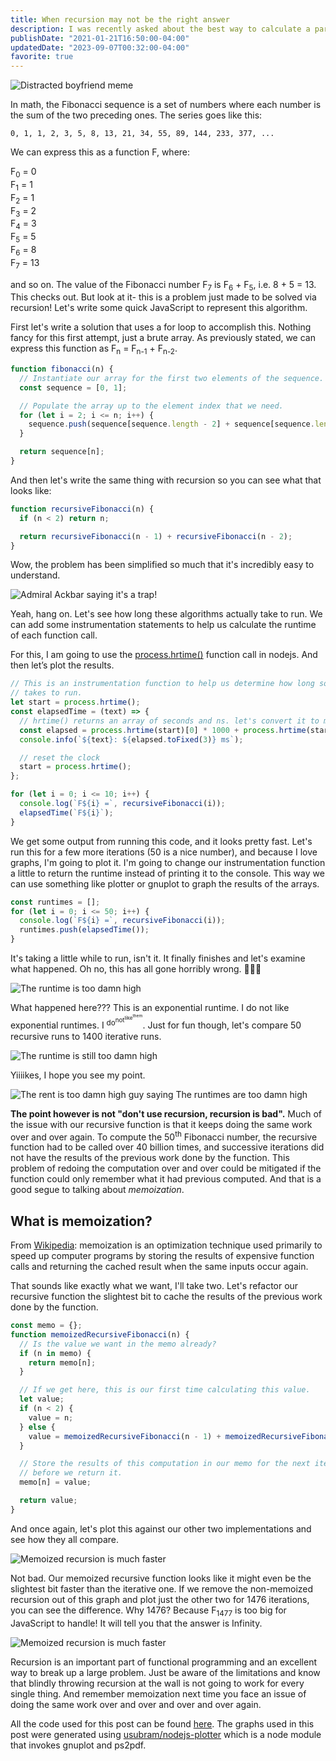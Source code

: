 ```yaml
---
title: When recursion may not be the right answer
description: I was recently asked about the best way to calculate a particular Fibonacci number. In this post I explain why you may not always want to reach for recursion, a favorite technique of interviewers. ✨ WITH MEMES AND GRAPHS. ✨
publishDate: "2021-01-21T16:50:00-04:00"
updatedDate: "2023-09-07T00:32:00-04:00"
favorite: true
---
```


![Distracted boyfriend meme](./distracted-boyfriend-recursion.jpg)

In math, the Fibonacci sequence is a set of numbers where each number is the sum of the two preceding ones. The series goes like this:

    0, 1, 1, 2, 3, 5, 8, 13, 21, 34, 55, 89, 144, 233, 377, ...

We can express this as a function F, where:

F<sub>0</sub> = 0<br/>
F<sub>1</sub> = 1<br/>
F<sub>2</sub> = 1<br/>
F<sub>3</sub> = 2<br/>
F<sub>4</sub> = 3<br/>
F<sub>5</sub> = 5<br/>
F<sub>6</sub> = 8<br/>
F<sub>7</sub> = 13<br/>

and so on. The value of the Fibonacci number F<sub>7</sub> is F<sub>6</sub> + F<sub>5</sub>, i.e. 8 + 5 = 13. This checks out. But look at it- this is a problem just made to be solved via recursion! Let's write some quick JavaScript to represent this algorithm.

First let's write a solution that uses a for loop to accomplish this. Nothing fancy for this first attempt, just a brute array. As previously stated, we can express this function as F<sub>n</sub> = F<sub>n-1</sub> + F<sub>n-2</sub>.

```js
function fibonacci(n) {
  // Instantiate our array for the first two elements of the sequence.
  const sequence = [0, 1];

  // Populate the array up to the element index that we need.
  for (let i = 2; i <= n; i++) {
    sequence.push(sequence[sequence.length - 2] + sequence[sequence.length - 1]);
  }

  return sequence[n];
}
```

And then let's write the same thing with recursion so you can see what that looks like:

```js
function recursiveFibonacci(n) {
  if (n < 2) return n;

  return recursiveFibonacci(n - 1) + recursiveFibonacci(n - 2);
}
```

Wow, the problem has been simplified so much that it's incredibly easy to understand.

![Admiral Ackbar saying it's a trap!](./its-a-trap.jpg)

Yeah, hang on. Let's see how long these algorithms actually take to run. We can add some instrumentation statements to help us calculate the runtime of each function call.

For this, I am going to use the [process.hrtime()](https://nodejs.org/docs/v0.8.0/api/all.html#all_process_hrtime) function call in nodejs. And then let&rsquo;s plot the results.

```js
// This is an instrumentation function to help us determine how long something
// takes to run.
let start = process.hrtime();
const elapsedTime = (text) => {
  // hrtime() returns an array of seconds and ns. let's convert it to ms.
  const elapsed = process.hrtime(start)[0] * 1000 + process.hrtime(start)[1] / 1000000;
  console.info(`${text}: ${elapsed.toFixed(3)} ms`);

  // reset the clock
  start = process.hrtime();
};

for (let i = 0; i <= 10; i++) {
  console.log(`F${i} =`, recursiveFibonacci(i));
  elapsedTime(`F${i}`);
}
```

We get some output from running this code, and it looks pretty fast. Let's run this for a few more iterations (50 is a nice number), and because I love graphs, I'm going to plot it. I'm going to change our instrumentation function a little to return the runtime instead of printing it to the console. This way we can use something like plotter or gnuplot to graph the results of the arrays.

```js
const runtimes = [];
for (let i = 0; i <= 50; i++) {
  console.log(`F${i} =`, recursiveFibonacci(i));
  runtimes.push(elapsedTime());
}
```

It's taking a little while to run, isn't it. It finally finishes and let's examine what happened. Oh no, this has all gone horribly wrong. <span role="img" aria-label="facepalm">🤦🏾‍♂️</span>

![The runtime is too damn high](./log-fibonacci-comparisons-45.png)

What happened here??? This is an exponential runtime. I do not like exponential runtimes. I <sup>do<sup>not<sup>like<sup>them</sup></sup></sup></sup>. Just for fun though, let's compare 50 recursive runs to 1400 iterative runs.

![The runtime is still too damn high](./log-fibonacci-comparisons-45-1400.png)

Yiiiikes, I hope you see my point.

![The rent is too damn high guy saying The runtimes are too damn high](./runtimes-too-damn-high.jpg)

**The point however is not "don't use recursion, recursion is bad".** Much of the issue with our recursive function is that it keeps doing the same work over and over again. To compute the 50<sup>th</sup> Fibonacci number, the recursive function had to be called over 40 billion times, and successive iterations did not have the results of the previous work done by the function. This problem of redoing the computation over and over could be mitigated if the function could only remember what it had previous computed. And that is a good segue to talking about _memoization_.

## What is memoization?

From [Wikipedia](https://en.wikipedia.org/wiki/Memoization): memoization is an optimization technique used primarily to speed up computer programs by storing the results of expensive function calls and returning the cached result when the same inputs occur again.

That sounds like exactly what we want, I'll take two. Let's refactor our recursive function the slightest bit to cache the results of the previous work done by the function.

```js
const memo = {};
function memoizedRecursiveFibonacci(n) {
  // Is the value we want in the memo already?
  if (n in memo) {
    return memo[n];
  }

  // If we get here, this is our first time calculating this value.
  let value;
  if (n < 2) {
    value = n;
  } else {
    value = memoizedRecursiveFibonacci(n - 1) + memoizedRecursiveFibonacci(n - 2);
  }

  // Store the results of this computation in our memo for the next iteration
  // before we return it.
  memo[n] = value;

  return value;
}
```

And once again, let's plot this against our other two implementations and see how they all compare.

![Memoized recursion is much faster](./fibonacci-comparisons.png)

Not bad. Our memoized recursive function looks like it might even be the slightest bit faster than the iterative one. If we remove the non-memoized recursion out of this graph and plot just the other two for 1476 iterations, you can see the difference. Why 1476? Because F<sub>1477</sub> is too big for JavaScript to handle! It will tell you that the answer is Infinity.

![Memoized recursion is much faster](./log-fibonacci-comparisons-recursive-1476.png)

Recursion is an important part of functional programming and an excellent way to break up a large problem. Just be aware of the limitations and know that blindly throwing recursion at the wall is not going to work for every single thing. And remember memoization next time you face an issue of doing the same work over and over and over and over again.

All the code used for this post can be found [here](https://github.com/needcaffeine/vicvijayakumar.com/tree/main/src/content/post/when-recursion-is-too-slow-fibonacci/fibonacci.js). The graphs used in this post were generated using [usubram/nodejs-plotter](https://github.com/usubram/nodejs-plotter) which is a node module that invokes gnuplot and ps2pdf.
